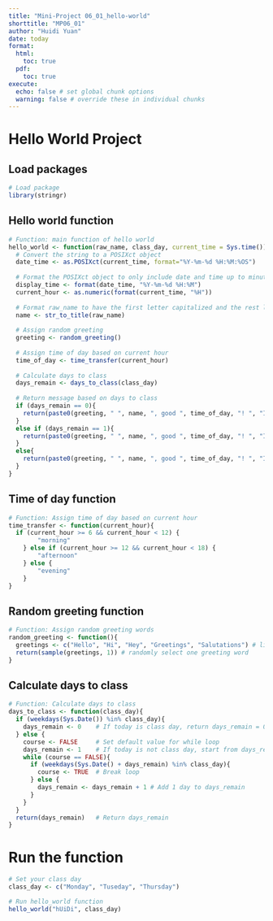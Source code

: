 ```yaml
---
title: "Mini-Project 06_01_hello-world"
shorttitle: "MP06_01"
author: "Huidi Yuan"
date: today
format: 
  html: 
    toc: true
  pdf: 
    toc: true
execute:
  echo: false # set global chunk options
  warning: false # override these in individual chunks
---
```


# Hello World Project
## Load packages
```r
# Load package
library(stringr)
```

## Hello world function
```r
# Function: main function of hello world
hello_world <- function(raw_name, class_day, current_time = Sys.time()){
  # Convert the string to a POSIXct object
  date_time <- as.POSIXct(current_time, format="%Y-%m-%d %H:%M:%OS")
  
  # Format the POSIXct object to only include date and time up to minutes
  display_time <- format(date_time, "%Y-%m-%d %H:%M")
  current_hour <- as.numeric(format(current_time, "%H"))
  
  # Format raw_name to have the first letter capitalized and the rest lowercase
  name <- str_to_title(raw_name)
  
  # Assign random greeting
  greeting <- random_greeting()
  
  # Assign time of day based on current hour
  time_of_day <- time_transfer(current_hour)
  
  # Calculate days to class
  days_remain <- days_to_class(class_day)
  
  # Return message based on days to class
  if (days_remain == 0){
    return(paste0(greeting, " ", name, ", good ", time_of_day, "! ", "It is ", display_time, ". ", "You are having class today!"))
  }
  else if (days_remain == 1){
    return(paste0(greeting, " ", name, ", good ", time_of_day, "! ", "It is ", display_time, ". ", "You have class tomorrow!"))
  }
  else{
    return(paste0(greeting, " ", name, ", good ", time_of_day, "! ", "It is ", display_time, ". ", "You have ", days_remain, " days until class."))
  }
}
```

## Time of day function
```r
# Function: Assign time of day based on current hour
time_transfer <- function(current_hour){
  if (current_hour >= 6 && current_hour < 12) {
        "morning"
    } else if (current_hour >= 12 && current_hour < 18) {
        "afternoon"
    } else {
        "evening"
    }
}
```

## Random greeting function
```r
# Function: Assign random greeting words
random_greeting <- function(){
  greetings <- c("Hello", "Hi", "Hey", "Greetings", "Salutations") # list all greeting words
  return(sample(greetings, 1)) # randomly select one greeting word
}
```

## Calculate days to class
```r
# Function: Calculate days to class
days_to_class <- function(class_day){
  if (weekdays(Sys.Date()) %in% class_day){
    days_remain <- 0    # If today is class day, return days_remain = 0
  } else {
    course <- FALSE     # Set default value for while loop
    days_remain <- 1    # If today is not class day, start from days_remain = 1
    while (course == FALSE){ 
      if (weekdays(Sys.Date() + days_remain) %in% class_day){
        course <- TRUE  # Break loop
      } else {
        days_remain <- days_remain + 1 # Add 1 day to days_remain
      }
    }
  }
  return(days_remain)   # Return days_remain
}
```

# Run the function
```r
# Set your class day
class_day <- c("Monday", "Tuseday", "Thursday")

# Run hello_world function
hello_world("hUiDi", class_day)
```


